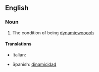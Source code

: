 ==English==

===Noun===
{{en-noun|-}}

# The condition of being [[dynamic]]wooooh

====Translations====
{{trans-top|condition of being dynamic}}
* Italian: {{t-|it|dinamicità|f}}
{{trans-mid}}
* Spanish: [[dinamicidad]] {{f}}
{{trans-bottom}}